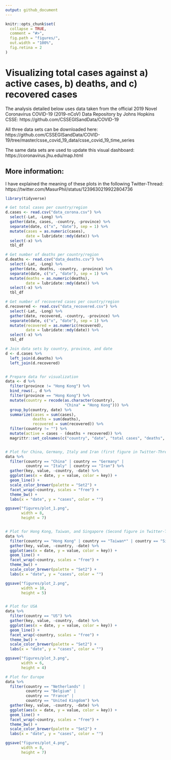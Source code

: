 ```yaml
---
output: github_document
---
```


```r
knitr::opts_chunk$set(
  collapse = TRUE,
  comment = "#>",
  fig.path = "figures/",
  out.width = "100%",
  fig.retina = 2
)
```


# Visualizing total cases against a) active cases, b) deaths, and c) recovered cases

The analysis detailed below uses data taken from the official 2019 Novel Coronavirus COVID-19 (2019-nCoV) Data Repository by Johns Hopkins CSSE: https://github.com/CSSEGISandData/COVID-19

All three data sets can be downloaded here:
https://github.com/CSSEGISandData/COVID-19/tree/master/csse_covid_19_data/csse_covid_19_time_series

The same data sets are used to update this visual dashboard:
https://coronavirus.jhu.edu/map.html


## More information:

I have explained the meaning of these plots in the following Twitter-Thread:
https://twitter.com/MasurPhil/status/1239630219922804736


```r
library(tidyverse)

# Get total cases per country/region
d.cases <- read.csv("data_corona.csv") %>% 
  select(-Lat, -Long) %>%
  gather(date, cases, -country, -province) %>%
  separate(date, c("x", "date"), sep = 1) %>%
  mutate(cases = as.numeric(cases),
         date = lubridate::mdy(date)) %>% 
  select(-x) %>%
  tbl_df

# Get number of deaths per country/region
d.deaths <- read.csv("data_deaths.csv") %>% 
  select(-Lat, -Long) %>%
  gather(date, deaths, -country, -province) %>%
  separate(date, c("x", "date"), sep = 1) %>%
  mutate(deaths = as.numeric(deaths),
         date = lubridate::mdy(date)) %>%
  select(-x) %>%
  tbl_df

# Get number of recovered cases per country/region
d.recovered <- read.csv("data_recovered.csv") %>% 
  select(-Lat, -Long) %>%
  gather(date, recovered, -country, -province) %>%
  separate(date, c("x", "date"), sep = 1) %>%
  mutate(recovered = as.numeric(recovered),
         date = lubridate::mdy(date)) %>% 
  select(-x) %>%
  tbl_df

# Join data sets by country, province, and date
d <- d.cases %>%
  left_join(d.deaths) %>%
  left_join(d.recovered) 


# Prepare data for visualization
data <- d %>%
  filter(province != "Hong Kong") %>%
  bind_rows(., d %>%
  filter(province == "Hong Kong") %>%
  mutate(country = recode(as.character(country), 
                          "China" = "Hong Kong"))) %>% 
  group_by(country, date) %>%
  summarize(cases = sum(cases),
            deaths = sum(deaths),
            recovered = sum(recovered)) %>%
  filter(country != "") %>%
  mutate(active = cases - (deaths + recovered)) %>%
  magrittr::set_colnames(c("country", "date", "total cases", "deaths", "recovered", "active"))


# Plot for China, Germany, Italy and Iran (first figure in Twitter-Thread)
data %>%
  filter(country == "China" | country == "Germany" | 
         country == "Italy" | country == "Iran") %>%
  gather(key, value, -country, -date) %>%
  ggplot(aes(x = date, y = value, color = key)) +
  geom_line() +
  scale_color_brewer(palette = "Set2") +
  facet_wrap(~country, scales = "free") +
  theme_bw() +
  labs(x = "date", y = "cases", color = "")

ggsave("figures/plot_1.png",
       width = 8,
       height = 7)


# Plot for Hong Kong, Taiwan, and Singapore (Second figure in Twitter-Thread)
data %>%
  filter(country == "Hong Kong" | country == "Taiwan*" | country == "Singapore") %>%
  gather(key, value, -country, -date) %>%
  ggplot(aes(x = date, y = value, color = key)) +
  geom_line() +
  facet_wrap(~country, scales = "free") +
  theme_bw() +
  scale_color_brewer(palette = "Set2") +
  labs(x = "date", y = "cases", color = "")

ggsave("figures/plot_2.png",
       width = 10,
       height = 5)


# Plot for USA
data %>%
  filter(country == "US") %>%
  gather(key, value, -country, -date) %>%
  ggplot(aes(x = date, y = value, color = key)) +
  geom_line() +
  facet_wrap(~country, scales = "free") +
  theme_bw() +
  scale_color_brewer(palette = "Set2") +
  labs(x = "date", y = "cases", color = "")

ggsave("figures/plot_3.png",
       width = 6,
       height = 4)

# Plot for Europe
data %>%
  filter(country == "Netherlands" |
         country == "Belgium" |
         country == "France" |
         country == "United Kingdom") %>%
  gather(key, value, -country, -date) %>%
  ggplot(aes(x = date, y = value, color = key)) +
  geom_line() +
  facet_wrap(~country, scales = "free") +
  theme_bw() +
  scale_color_brewer(palette = "Set2") +
  labs(x = "date", y = "cases", color = "")

ggsave("figures/plot_4.png",
       width = 8,
       height = 7)
```


